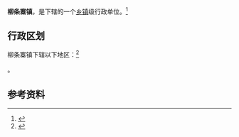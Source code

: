 {{中国乡级行政区|21/10/81/107/000}}

'''柳条寨镇'''，是{{PRC admin/fullname|21/10/81/107/000|3}}下辖的一个[[乡镇|乡镇]]级行政单位。<ref>{{PRC admin/ref sgc|{{PRC admin/parent|21/10/81/107/000}}}}</ref>

== 行政区划 ==

柳条寨镇下辖以下地区：<ref>{{PRC admin/ref sgc|21/10/81/107/000}}</ref>

{{PRC admin/children|21/10/81/107/000}}。

== 参考资料 ==

{{reflist}}

{{行政区划小作品}}
{{PRC admin/navcat|21/10/81/107/000}}